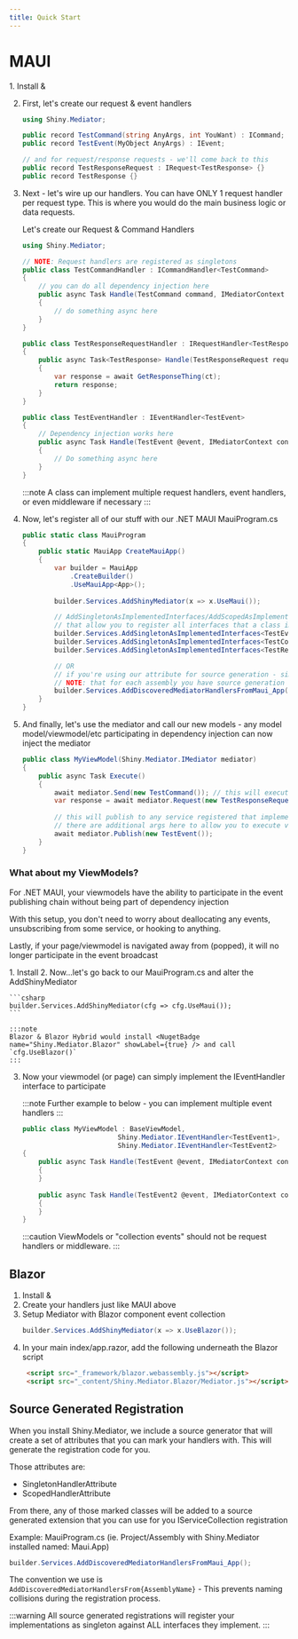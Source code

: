 ```yaml
---
title: Quick Start
---
```


# MAUI

<Steps>
1. Install <NugetBadge name="Shiny.Mediator" showLabel={true} /> & <NugetBadge name="Shiny.Mediator.Maui" showLabel={true} /> 

2. First, let's create our request & event handlers

    ```csharp
    using Shiny.Mediator;

    public record TestCommand(string AnyArgs, int YouWant) : ICommand;
    public record TestEvent(MyObject AnyArgs) : IEvent;

    // and for request/response requests - we'll come back to this
    public record TestResponseRequest : IRequest<TestResponse> {}
    public record TestResponse {}
    ```

3. Next - let's wire up our handlers.  You can have ONLY 1 request handler per request type. This is where you would do the main business logic or data requests.

    Let's create our Request & Command Handlers 

    ```csharp
    using Shiny.Mediator;

    // NOTE: Request handlers are registered as singletons
    public class TestCommandHandler : ICommandHandler<TestCommand> 
    {
        // you can do all dependency injection here
        public async Task Handle(TestCommand command, IMediatorContext context, CancellationToken ct) 
        {
            // do something async here
        }
    }

    public class TestResponseRequestHandler : IRequestHandler<TestResponseRequest, TestResponse>
    {
        public async Task<TestResponse> Handle(TestResponseRequest request, IMediatorContext context, CancellationToken ct)
        {
            var response = await GetResponseThing(ct);
            return response;
        }
    }

    public class TestEventHandler : IEventHandler<TestEvent> 
    {
        // Dependency injection works here
        public async Task Handle(TestEvent @event, IMediatorContext context, CancellationToken ct)
        {
            // Do something async here
        }
    }
    ```

    :::note
    A class can implement multiple request handlers, event handlers, or even middleware if necessary
    :::

4. Now, let's register all of our stuff with our .NET MAUI MauiProgram.cs

    ```csharp
    public static class MauiProgram
    {
        public static MauiApp CreateMauiApp()
        {
            var builder = MauiApp
                .CreateBuilder()
                .UseMauiApp<App>();
            
            builder.Services.AddShinyMediator(x => x.UseMaui());

            // AddSingletonAsImplementedInterfaces/AddScopedAsImplementedInterfaces are extension methods we've added to IServiceCollection
            // that allow you to register all interfaces that a class implements
            builder.Services.AddSingletonAsImplementedInterfaces<TestEventHandler>();
            builder.Services.AddSingletonAsImplementedInterfaces<TestCommandHandler>();
            builder.Services.AddSingletonAsImplementedInterfaces<TestResponseRequestHandler>();

            // OR 
            // if you're using our attribute for source generation - simply add [RegisterHandler], [RegisterMiddleware] to your types
            // NOTE: that for each assembly you have source generation enabled, you will need to call AddDiscoveredMediatorHandlersFrom{AssemblyName}
            builder.Services.AddDiscoveredMediatorHandlersFromMaui_App();
        }
    }
    ```

6. And finally, let's use the mediator and call our new models - any model model/viewmodel/etc participating in dependency injection can now inject the mediator

    ```csharp
    public class MyViewModel(Shiny.Mediator.IMediator mediator)
    {
        public async Task Execute() 
        {
            await mediator.Send(new TestCommand()); // this will execute TestCommandHandler
            var response = await mediator.Request(new TestResponseRequest()); // this will execute TestResponseRequestHandler and return a value
            
            // this will publish to any service registered that implement IEventHandler<TestEvent>
            // there are additional args here to allow you to execute values in sequentially or wait for all events to complete
            await mediator.Publish(new TestEvent()); 
        }
    }
    ```

</Steps>

### What about my ViewModels?

For .NET MAUI, your viewmodels have the ability to participate in the event publishing chain without being part of dependency injection

With this setup, you don't need to worry about deallocating any events, unsubscribing from some service, or hooking to anything.

Lastly, if your page/viewmodel is navigated away from (popped), it will no longer participate in the event broadcast

<Steps>
1. Install <NugetBadge name="Shiny.Mediator.Maui" showLabel={true} />
2. Now...let's go back to our MauiProgram.cs and alter the AddShinyMediator

    ```csharp
    builder.Services.AddShinyMediator(cfg => cfg.UseMaui());
    ```

    :::note
    Blazor & Blazor Hybrid would install <NugetBadge name="Shiny.Mediator.Blazor" showLabel={true} /> and call `cfg.UseBlazor()`
    :::

3. Now your viewmodel (or page) can simply implement the IEventHandler interface to participate

    :::note
    Further example to below - you can implement multiple event handlers
    :::

    ```csharp
    public class MyViewModel : BaseViewModel, 
                            Shiny.Mediator.IEventHandler<TestEvent1>,
                            Shiny.Mediator.IEventHandler<TestEvent2>
    {
        public async Task Handle(TestEvent @event, IMediatorContext context, CancellationToken ct)
        {
        }
        
        public async Task Handle(TestEvent2 @event, IMediatorContext context, CancellationToken ct)
        {
        }
    }
    ```

    :::caution
    ViewModels or "collection events" should not be request handlers or middleware.
    :::
</Steps>

## Blazor

<Steps>

1. Install <NugetBadge name="Shiny.Mediator" label="Shiny.Mediator" /> & <NugetBadge name="Shiny.Mediator.Blazor" label="Shiny.Mediator.Blazor" />
2. Create your handlers just like MAUI above
3. Setup Mediator with Blazor component event collection
   ```csharp
   builder.Services.AddShinyMediator(x => x.UseBlazor());
   ```
4. In your main index/app.razor, add the following underneath the Blazor script
   ```html
    <script src="_framework/blazor.webassembly.js"></script>
    <script src="_content/Shiny.Mediator.Blazor/Mediator.js"></script>
   ```

</Steps>


## Source Generated Registration

When you install Shiny.Mediator, we include a source generator that will create a set of attributes that you can mark
your handlers with.  This will generate the registration code for you.

Those attributes are:
<ul class="list-disc">
    <li>SingletonHandlerAttribute</li>
    <li>ScopedHandlerAttribute</li>
</ul>

From there, any of those marked classes will be added to a source generated extension that you can use for you IServiceCollection
registration

Example: MauiProgram.cs (ie. Project/Assembly with Shiny.Mediator installed named: Maui.App)
```csharp
builder.Services.AddDiscoveredMediatorHandlersFromMaui_App();
```

The convention we use is `AddDiscoveredMediatorHandlersFrom{AssemblyName}` - This prevents naming collisions during the registration process.

:::warning
All source generated registrations will register your implementations as singleton against ALL interfaces they implement.
:::